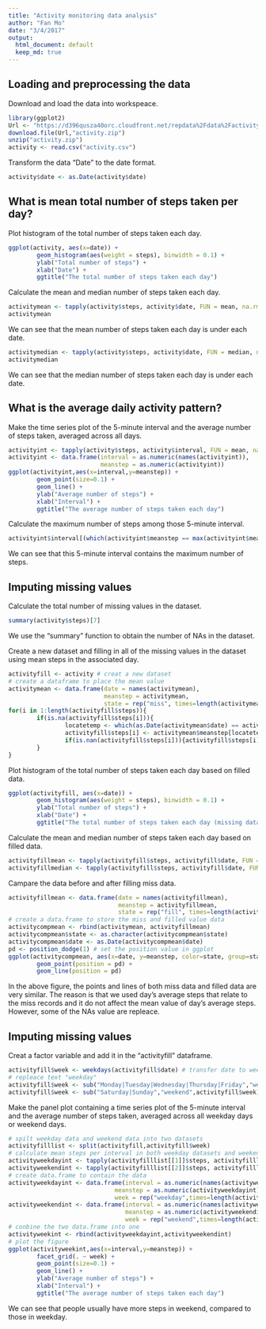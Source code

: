 ```yaml
---
title: "Activity monitoring data analysis"
author: "Fan Mo"
date: "3/4/2017"
output:
  html_document: default
  keep_md: true
---
```


## Loading and preprocessing the data
########################################################################################

Download and load the data into workspeace.
```r
library(ggplot2)
Url <- "https://d396qusza40orc.cloudfront.net/repdata%2Fdata%2Factivity.zip"
download.file(Url,"activity.zip")
unzip("activity.zip")
activity <- read.csv("activity.csv")
```

Transform the data "Date" to the date format.
```r
activity$date <- as.Date(activity$date)
```

## What is mean total number of steps taken per day?
########################################################################################

Plot histogram of the total number of steps taken each day.
```r
ggplot(activity, aes(x=date)) +
        geom_histogram(aes(weight = steps), binwidth = 0.1) +
        ylab("Total number of steps") +
        xlab("Date") +
        ggtitle("The total number of steps taken each day")
```

Calculate the mean and median number of steps taken each day.
```r
activitymean <- tapply(activity$steps, activity$date, FUN = mean, na.rm=TRUE)
activitymean
```
We can see that the mean number of steps taken each day is under each date.

```r
activitymedian <- tapply(activity$steps, activity$date, FUN = median, na.rm=TRUE)
activitymedian
```
We can see that the median number of steps taken each day is under each date.

## What is the average daily activity pattern?
########################################################################################

Make the time series plot of the 5-minute interval and the average number of steps taken, averaged across all days.
```r
activityint <- tapply(activity$steps, activity$interval, FUN = mean, na.rm = TRUE)
activityint <- data.frame(interval = as.numeric(names(activityint)),
                          meanstep = as.numeric(activityint))
ggplot(activityint,aes(x=interval,y=meanstep)) +
        geom_point(size=0.1) +
        geom_line() +
        ylab("Average number of steps") +
        xlab("Interval") +
        ggtitle("The average number of steps taken each day")
```

Calculate the maximum number of steps among those 5-minute interval.
```r
activityint$interval[(which(activityint$meanstep == max(activityint$meanstep)))]
```
We can see that this 5-minute interval contains the maximum number of steps.

## Imputing missing values
########################################################################################

Calculate the total number of missing values in the dataset.
```r
summary(activity$steps)[7]
```
We use the "summary" function to obtain the number of NAs in the dataset.


Create a new dataset and filling in all of the missing values in the dataset using mean steps in the associated day.
```r
activityfill <- activity # creat a new dataset
# create a dataframe to place the mean value
activitymean <- data.frame(date = names(activitymean),
                           meanstep = activitymean,
                           state = rep("miss", times=length(activitymean)))
for(i in 1:length(activityfill$steps)){
        if(is.na(activityfill$steps[i])){
                locatetemp <- which(as.Date(activitymean$date) == activityfill$date[i]) # locate the NA value
                activityfill$steps[i] <- activitymean$meanstep[locatetemp] # inpute it using mean steps
                if(is.nan(activityfill$steps[i])){activityfill$steps[i] = 0} # replace NAN value using "0" value
        }
}
```

Plot histogram of the total number of steps taken each day based on filled data.
```r
ggplot(activityfill, aes(x=date)) +
        geom_histogram(aes(weight = steps), binwidth = 0.1) +
        ylab("Total number of steps") +
        xlab("Date") +
        ggtitle("The total number of steps taken each day (missing data are filled)")
```

Calculate the mean and median number of steps taken each day based on filled data.
```r
activityfillmean <- tapply(activityfill$steps, activityfill$date, FUN = mean, na.rm=TRUE)
activityfillmedian <- tapply(activityfill$steps, activityfill$date, FUN = median, na.rm=TRUE)
```

Campare the data before and after filling miss data.
```r
activityfillmean <- data.frame(date = names(activityfillmean),
                               meanstep = activityfillmean,
                               state = rep("fill", times=length(activityfillmean)))
# create a data.frame to store the miss and filled value data
activitycompmean <- rbind(activitymean, activityfillmean)
activitycompmean$state <- as.character(activitycompmean$state)
activitycompmean$date <- as.Date(activitycompmean$date)
pd <- position_dodge(1) # set the position value in ggplot
ggplot(activitycompmean, aes(x=date, y=meanstep, color=state, group=state)) +
        geom_point(position = pd) +
        geom_line(position = pd)
```

In the above figure, the points and lines of both miss data and filled data are very similar. The reason is that we used day's average steps that relate to the miss records and it do not affect the mean value of day's average steps. However, some of the NAs value are repleace.

## Imputing missing values
########################################################################################

Creat a factor variable and add it in the "activityfill" dataframe.
```r
activityfill$week <- weekdays(activityfill$date) # transfer date to weekdays
# repleace text "weekday"
activityfill$week <- sub("Monday|Tuesday|Wednesday|Thursday|Friday","weekday",activityfill$week) 
activityfill$week <- sub("Saturday|Sunday","weekend",activityfill$week) # repleace text "weekend"
```

Make the panel plot containing a time series plot of the 5-minute interval and the average number of steps taken, averaged across all weekday days or weekend days.
```r
# spilt weekday data and weekend data into two datasets
activityfilllist <- split(activityfill,activityfill$week)
# calculate mean steps per interval in both weekday datasets and weekend datasets
activityweekdayint <- tapply(activityfilllist[[1]]$steps, activityfilllist[[1]]$interval, FUN=mean, na.rm=TRUE)
activityweekendint <- tapply(activityfilllist[[2]]$steps, activityfilllist[[2]]$interval, FUN=mean, na.rm=TRUE)
# create data.frame to contain the data
activityweekdayint <- data.frame(interval = as.numeric(names(activityweekdayint)),
                              meanstep = as.numeric(activityweekdayint),
                              week = rep("weekday",times=length(activityweekdayint)))
activityweekendint <- data.frame(interval = as.numeric(names(activityweekendint)),
                                 meanstep = as.numeric(activityweekendint),
                                 week = rep("weekend",times=length(activityweekendint)))
# conbine the two data.frame into one
activityweekint <- rbind(activityweekdayint,activityweekendint)
# plot the figure
ggplot(activityweekint,aes(x=interval,y=meanstep)) +
        facet_grid(. ~ week) +
        geom_point(size=0.1) +
        geom_line() +
        ylab("Average number of steps") +
        xlab("Interval") +
        ggtitle("The average number of steps taken each day")
```

We can see that people usually have more steps in weekend, compared to those in weekday.